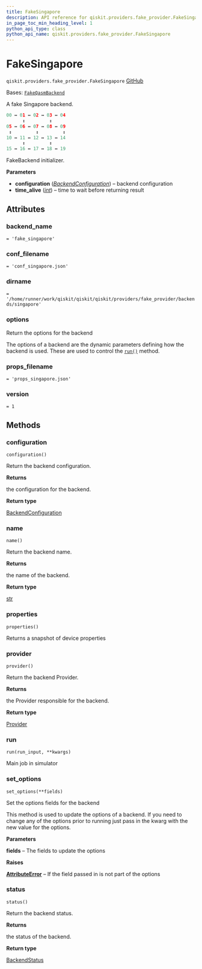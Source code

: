 ```yaml
---
title: FakeSingapore
description: API reference for qiskit.providers.fake_provider.FakeSingapore
in_page_toc_min_heading_level: 1
python_api_type: class
python_api_name: qiskit.providers.fake_provider.FakeSingapore
---
```


# FakeSingapore

<span id="qiskit.providers.fake_provider.FakeSingapore" />

`qiskit.providers.fake_provider.FakeSingapore` [GitHub](https://github.com/qiskit/qiskit/tree/stable/0.45/qiskit/providers/fake_provider/backends/singapore/fake_singapore.py "view source code")

Bases: [`FakeQasmBackend`](providers_fake_provider#qiskit.providers.fake_provider.FakeQasmBackend "qiskit.providers.fake_provider.fake_qasm_backend.FakeQasmBackend")

A fake Singapore backend.

```python
00 ↔ 01 ↔ 02 ↔ 03 ↔ 04
      ↕         ↕
05 ↔ 06 ↔ 07 ↔ 08 ↔ 09
 ↕         ↕         ↕
10 ↔ 11 ↔ 12 ↔ 13 ↔ 14
      ↕         ↕
15 ↔ 16 ↔ 17 ↔ 18 ↔ 19
```

FakeBackend initializer.

**Parameters**

*   **configuration** ([*BackendConfiguration*](qiskit.providers.models.BackendConfiguration "qiskit.providers.models.BackendConfiguration")) – backend configuration
*   **time\_alive** ([*int*](https://docs.python.org/3/library/functions.html#int "(in Python v3.12)")) – time to wait before returning result

## Attributes

<span id="qiskit.providers.fake_provider.FakeSingapore.backend_name" />

### backend\_name

`= 'fake_singapore'`

<span id="qiskit.providers.fake_provider.FakeSingapore.conf_filename" />

### conf\_filename

`= 'conf_singapore.json'`

<span id="qiskit.providers.fake_provider.FakeSingapore.dirname" />

### dirname

`= '/home/runner/work/qiskit/qiskit/qiskit/providers/fake_provider/backends/singapore'`

<span id="qiskit.providers.fake_provider.FakeSingapore.options" />

### options

Return the options for the backend

The options of a backend are the dynamic parameters defining how the backend is used. These are used to control the [`run()`](#qiskit.providers.fake_provider.FakeSingapore.run "qiskit.providers.fake_provider.FakeSingapore.run") method.

<span id="qiskit.providers.fake_provider.FakeSingapore.props_filename" />

### props\_filename

`= 'props_singapore.json'`

<span id="qiskit.providers.fake_provider.FakeSingapore.version" />

### version

`= 1`

## Methods

### configuration

<span id="qiskit.providers.fake_provider.FakeSingapore.configuration" />

`configuration()`

Return the backend configuration.

**Returns**

the configuration for the backend.

**Return type**

[BackendConfiguration](qiskit.providers.models.BackendConfiguration "qiskit.providers.models.BackendConfiguration")

### name

<span id="qiskit.providers.fake_provider.FakeSingapore.name" />

`name()`

Return the backend name.

**Returns**

the name of the backend.

**Return type**

[str](https://docs.python.org/3/library/stdtypes.html#str "(in Python v3.12)")

### properties

<span id="qiskit.providers.fake_provider.FakeSingapore.properties" />

`properties()`

Returns a snapshot of device properties

### provider

<span id="qiskit.providers.fake_provider.FakeSingapore.provider" />

`provider()`

Return the backend Provider.

**Returns**

the Provider responsible for the backend.

**Return type**

[Provider](qiskit.providers.Provider "qiskit.providers.Provider")

### run

<span id="qiskit.providers.fake_provider.FakeSingapore.run" />

`run(run_input, **kwargs)`

Main job in simulator

### set\_options

<span id="qiskit.providers.fake_provider.FakeSingapore.set_options" />

`set_options(**fields)`

Set the options fields for the backend

This method is used to update the options of a backend. If you need to change any of the options prior to running just pass in the kwarg with the new value for the options.

**Parameters**

**fields** – The fields to update the options

**Raises**

[**AttributeError**](https://docs.python.org/3/library/exceptions.html#AttributeError "(in Python v3.12)") – If the field passed in is not part of the options

### status

<span id="qiskit.providers.fake_provider.FakeSingapore.status" />

`status()`

Return the backend status.

**Returns**

the status of the backend.

**Return type**

[BackendStatus](qiskit.providers.models.BackendStatus "qiskit.providers.models.BackendStatus")

